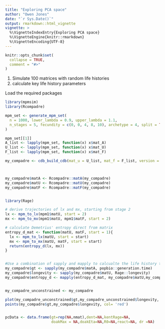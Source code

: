 ```yaml
---
title: "Exploring PCA space"
author: "Owen Jones"
date: "`r Sys.Date()`"
output: rmarkdown::html_vignette
vignette: >
  %\VignetteIndexEntry{Exploring PCA space}
  %\VignetteEngine{knitr::rmarkdown}
  %\VignetteEncoding{UTF-8}
---
```


```r
knitr::opts_chunk$set(
  collapse = TRUE,
  comment = "#>"
)

```

1. Simulate 100 matrices with random life histories
2. calculate key life history parameters

Load the required packages
```r
library(mpmsim)
library(Rcompadre)
```


```r
mpm_set <- generate_mpm_set(
  n = 1000, lower_lambda = 0.9, upper_lambda = 1.1,
  n_stages = 5, fecundity = c(0, 0, 4, 8, 10), archetype = 4, split = TRUE
)

mpm_set[[1]]
A_list <- lapply(mpm_set, function(x) x$mat_A)
U_list <- lapply(mpm_set, function(x) x$mat_U)
F_list <- lapply(mpm_set, function(x) x$mat_F)

my_compadre <- cdb_build_cdb(mat_u = U_list, mat_f = F_list, version = "testrun", metadata = data.frame(ID = 1:length(U_list)))



my_compadre$matA <- Rcompadre::matA(my_compadre)
my_compadre$matU <- Rcompadre::matU(my_compadre)
my_compadre$matF <- Rcompadre::matF(my_compadre)


library(Rage)

# derive trajectories of lx and mx, starting from stage 2
lx <- mpm_to_lx(mpm1$matU, start = 2)
mx <- mpm_to_mx(mpm1$matU, mpm1$matF, start = 2)

# calculate Demetrius' entropy direct from matrix
entropy_d_mat <- function(matU, matF, start = 1){
  lx <- mpm_to_lx(matU, start = start)
  mx <- mpm_to_mx(matU, matF, start = start)
  return(entropy_d(lx, mx))
}


#Use a combination of sapply and mapply to calcualte the life history traits for each matrix.
my_compadre$gt <- sapply(my_compadre$matA, popbio::generation.time)
my_compadre$longevity <- sapply(my_compadre$matU, Rage::longevity)
my_compadre$entropy_d <- mapply(entropy_d_mat, my_compadre$matU,my_compadre$matF)


my_compadre_unconstrained <- my_compadre

plot(my_compadre_unconstrained$gt,my_compadre_unconstrained$longevity, log = "xy", xlim = c(2,2100),ylim = c(2,1100))
points(my_compadre$gt,my_compadre$longevity, col= 'red')


pcData <- data.frame(gt=rep(NA,nmat),dent=NA,kentRage=NA,
                     doakMax = NA,doakEta=NA,R0=NA,react=NA, dr =NA)

```

